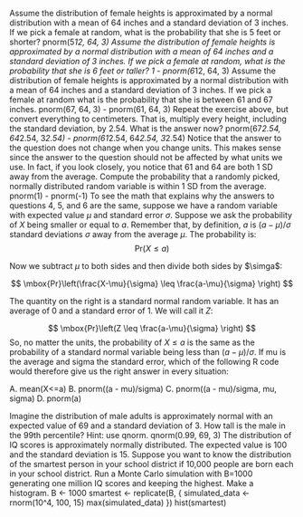Assume the distribution of female heights is approximated by a normal distribution with a mean of 64 inches and a standard deviation of 3 inches. If we pick a female at random, what is the probability that she is 5 feet or shorter?
pnorm(5*12, 64, 3)
Assume the distribution of female heights is approximated by a normal distribution with a mean of 64 inches and a standard deviation of 3 inches. If we pick a female at random, what is the probability that she is 6 feet or taller?
1 - pnorm(6*12, 64, 3)
Assume the distribution of female heights is approximated by a normal distribution with a mean of 64 inches and a standard deviation of 3 inches. If we pick a female at random what is the probability that she is between 61 and 67 inches.
pnorm(67, 64, 3) - pnorm(61, 64, 3)
Repeat the exercise above, but convert everything to centimeters. That is, multiply every height, including the standard deviation, by 2.54. What is the answer now?
pnorm(67*2.54, 64*2.54, 3*2.54) - pnorm(61*2.54, 64*2.54, 3*2.54)
Notice that the answer to the question does not change when you change units. This makes sense since the answer to the question should not be affected by what units we use. In fact, if you look closely, you notice that 61 and 64 are both 1 SD away from the average. Compute the probability that a randomly picked, normally distributed random variable is within 1 SD from the average.
pnorm(1) - pnorm(-1)
To see the math that explains why the answers to questions 4, 5, and 6 are the same, suppose we have a random variable with expected value $\mu$ and standard error $\sigma$. Suppose we ask the probability of $X$ being smaller or equal to $a$. Remember that, by definition, $a$ is $(a - \mu)/\sigma$ standard deviations $\sigma$ away from the average $\mu$. The probability is:
$$ \mbox{Pr}(X \leq a) $$

Now we subtract $\mu$ to both sides and then divide both sides by $\simga$:

$$ \mbox{Pr}\left(\frac{X-\mu}{\sigma} \leq \frac{a-\mu}{\sigma} \right) $$

The quantity on the right is a standard normal random variable. It has an average of 0 and a standard error of 1. We will call it $Z$:

$$ \mbox{Pr}\left(Z \leq \frac{a-\mu}{\sigma} \right) $$ So, no matter the units, the probability of $X\leq a$ is the same as the probability of a standard normal variable being less than $(a - \mu)/\sigma$. If mu is the average and sigma the standard error, which of the following R code would therefore give us the right answer in every situation:

A. mean(X<=a) B. pnorm((a - mu)/sigma) C. pnorm((a - mu)/sigma, mu, sigma) D. pnorm(a)

Imagine the distribution of male adults is approximately normal with an expected value of 69 and a standard deviation of 3. How tall is the male in the 99th percentile? Hint: use qnorm.
qnorm(0.99, 69, 3)
The distribution of IQ scores is approximately normally distributed. The expected value is 100 and the standard deviation is 15. Suppose you want to know the distribution of the smartest person in your school district if 10,000 people are born each in your school district. Run a Monte Carlo simulation with B=1000 generating one million IQ scores and keeping the highest. Make a histogram.
B <- 1000
smartest <- replicate(B, {
  simulated_data <- rnorm(10^4, 100, 15)
  max(simulated_data)
})
hist(smartest)
